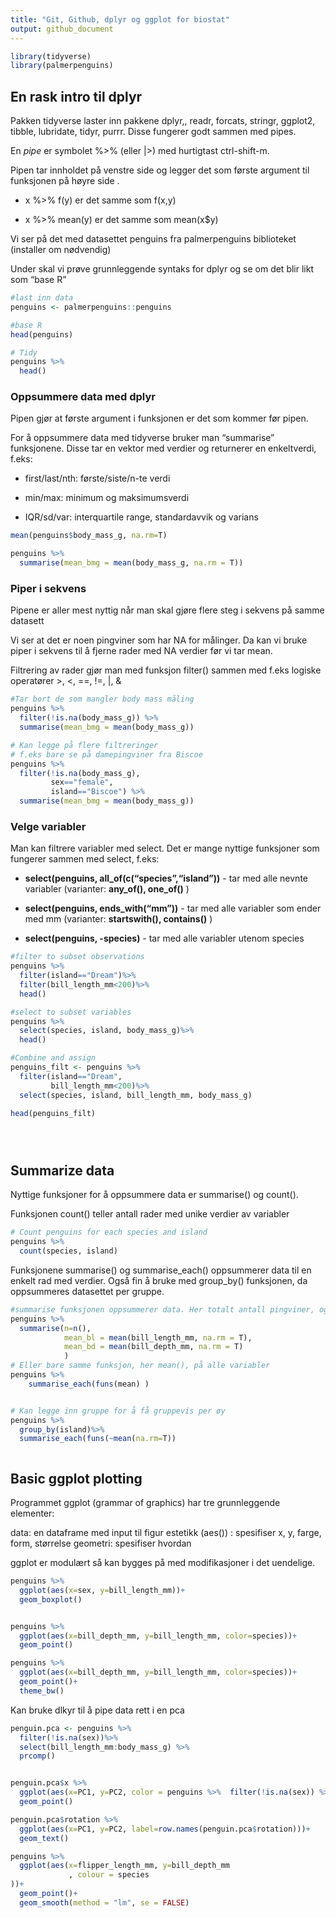 ```yaml
---
title: "Git, Github, dplyr og ggplot for biostat"
output: github_document
---
```


```r
library(tidyverse)
library(palmerpenguins)
```

## En rask intro til dplyr

Pakken tidyverse laster inn pakkene dplyr,, readr, forcats, stringr, ggplot2, tibble, lubridate, tidyr, purrr. Disse fungerer godt sammen med pipes.

En *pipe* er symbolet %\>% (eller \|\>) med hurtigtast ctrl-shift-m.

Pipen tar innholdet på venstre side og legger det som første argument til funksjonen på høyre side .

-   x %\>% f(y) er det samme som f(x,y)

-   x %\>% mean(y) er det samme som mean(x\$y)

Vi ser på det med datasettet penguins fra palmerpenguins biblioteket (installer om nødvendig)

Under skal vi prøve grunnleggende syntaks for dplyr og se om det blir likt som "base R"

```r
#last inn data
penguins <- palmerpenguins::penguins

#base R
head(penguins)

# Tidy
penguins %>% 
  head()

```

### Oppsummere data med dplyr

Pipen gjør at første argument i funksjonen er det som kommer før pipen.

For å oppsummere data med tidyverse bruker man "summarise" funksjonene. Disse tar en vektor med verdier og returnerer en enkeltverdi, f.eks:

-   first/last/nth: første/siste/n-te verdi

-   min/max: minimum og maksimumsverdi

-   IQR/sd/var: interquartile range, standardavvik og varians

```r

mean(penguins$body_mass_g, na.rm=T)

penguins %>% 
  summarise(mean_bmg = mean(body_mass_g, na.rm = T))


```

### Piper i sekvens

Pipene er aller mest nyttig når man skal gjøre flere steg i sekvens på samme datasett

Vi ser at det er noen pingviner som har NA for målinger. Da kan vi bruke piper i sekvens til å fjerne rader med NA verdier før vi tar mean.

Filtrering av rader gjør man med funksjon filter() sammen med f.eks logiske operatører \>, \<, ==, !=, \|, &

```r

#Tar bort de som mangler body mass måling
penguins %>% 
  filter(!is.na(body_mass_g)) %>%
  summarise(mean_bmg = mean(body_mass_g))

# Kan legge på flere filtreringer
# f.eks bare se på damepingviner fra Biscoe
penguins %>% 
  filter(!is.na(body_mass_g),
         sex=="female",
         island=="Biscoe") %>%
  summarise(mean_bmg = mean(body_mass_g))

```

### Velge variabler

Man kan filtrere variabler med select. Det er mange nyttige funksjoner som fungerer sammen med select, f.eks:

-   **select(penguins, all_of(c("species","island"))** - tar med alle nevnte variabler (varianter: **any_of(), one_of()** )

-   **select(penguins, ends_with("mm"))** - tar med alle variabler som ender med mm (varianter: **startswith(), contains()** )

-   **select(penguins, -species)** - tar med alle variabler utenom species

```r

#filter to subset observations
penguins %>%
  filter(island=="Dream")%>%
  filter(bill_length_mm<200)%>%
  head()

#select to subset variables
penguins %>%
  select(species, island, body_mass_g)%>%
  head()

#Combine and assign
penguins_filt <- penguins %>%
  filter(island=="Dream",
         bill_length_mm<200)%>%
  select(species, island, bill_length_mm, body_mass_g)

head(penguins_filt)





```

## Summarize data

Nyttige funksjoner for å oppsummere data er summarise() og count().

Funksjonen count() teller antall rader med unike verdier av variabler

```r
# Count penguins for each species and island
penguins %>%
  count(species, island)

```

Funksjonene summarise() og summarise_each() oppsummerer data til en enkelt rad med verdier. Også fin å bruke med group_by() funksjonen, da oppsummeres datasettet per gruppe.

```r

#summarise funksjonen oppsummerer data. Her totalt antall pingviner, og gjennomsnitt neddlengde og -dybde.
penguins %>%
  summarise(n=n(),
            mean_bl = mean(bill_length_mm, na.rm = T),
            mean_bd = mean(bill_depth_mm, na.rm = T)
            )
# Eller bare samme funksjon, her mean(), på alle variabler
penguins %>%
    summarise_each(funs(mean) )


# Kan legge inn gruppe for å få gruppevis per øy
penguins %>%
  group_by(island)%>%
  summarise_each(funs(~mean(na.rm=T))



```

## Basic ggplot plotting

Programmet ggplot (grammar of graphics) har tre grunnleggende elementer:

data: en dataframe med input til figur estetikk (aes()) : spesifiser x, y, farge, form, størrelse geometri: spesifiser hvordan

ggplot er modulært så kan bygges på med modifikasjoner i det uendelige.

```r

penguins %>%
  ggplot(aes(x=sex, y=bill_length_mm))+
  geom_boxplot()


penguins %>%
  ggplot(aes(x=bill_depth_mm, y=bill_length_mm, color=species))+
  geom_point()

penguins %>%
  ggplot(aes(x=bill_depth_mm, y=bill_length_mm, color=species))+
  geom_point()+
  theme_bw()


```

Kan bruke dlkyr til å pipe data rett i en pca

```r

penguin.pca <- penguins %>%
  filter(!is.na(sex))%>%
  select(bill_length_mm:body_mass_g) %>%
  prcomp()


penguin.pca$x %>%
  ggplot(aes(x=PC1, y=PC2, color = penguins %>%  filter(!is.na(sex)) %>%pluck("species") ))+
  geom_point()

penguin.pca$rotation %>%
  ggplot(aes(x=PC1, y=PC2, label=row.names(penguin.pca$rotation)))+
  geom_text()

penguins %>%
  ggplot(aes(x=flipper_length_mm, y=bill_depth_mm
             , colour = species
))+
  geom_point()+
  geom_smooth(method = "lm", se = FALSE)


```
